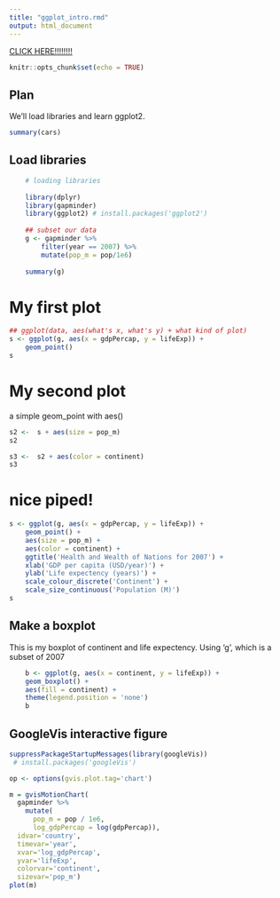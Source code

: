```yaml
---
title: "ggplot_intro.rmd"
output: html_document
---
```



[CLICK HERE!!!!!!!!](http://wanna-joke.com/wp-content/uploads/2014/02/funny-gif-cat-kisses-hooman.gif)

```r
knitr::opts_chunk$set(echo = TRUE)
```
## Plan
We'll load libraries and learn ggplot2.

```r
summary(cars)
```

## Load libraries
```r
    # loading libraries
    
    library(dplyr)
    library(gapminder)
    library(ggplot2) # install.packages('ggplot2')
    
    ## subset our data
    g <- gapminder %>% 
        filter(year == 2007) %>% 
        mutate(pop_m = pop/1e6)
    
    summary(g)

```

# My first plot

```r

## ggplot(data, aes(what's x, what's y) + what kind of plot)
s <- ggplot(g, aes(x = gdpPercap, y = lifeExp)) +
    geom_point()
s
```

# My second plot
a simple geom_point with aes()

```r
s2 <-  s + aes(size = pop_m)
s2

s3 <-  s2 + aes(color = continent)
s3

```

# nice piped!

```r

s <- ggplot(g, aes(x = gdpPercap, y = lifeExp)) +
    geom_point() + 
    aes(size = pop_m) + 
    aes(color = continent) +
    ggtitle('Health and Wealth of Nations for 2007') +
    xlab('GDP per capita (USD/year)') + 
    ylab('Life expectency (years)') +
    scale_colour_discrete('Continent') + 
    scale_size_continuous('Population (M)')
s

```

## Make a boxplot
This is my boxplot of continent and life expectency. Using 'g', which is a 
subset of 2007

```r

 
    b <- ggplot(g, aes(x = continent, y = lifeExp)) +
    geom_boxplot() + 
    aes(fill = continent) + 
    theme(legend.position = 'none')
    b

```

## GoogleVis interactive figure

```r

suppressPackageStartupMessages(library(googleVis))
 # install.packages('googleVis')

op <- options(gvis.plot.tag='chart')

m = gvisMotionChart(
  gapminder %>%
    mutate(
      pop_m = pop / 1e6,
      log_gdpPercap = log(gdpPercap)), 
  idvar='country', 
  timevar='year', 
  xvar='log_gdpPercap', 
  yvar='lifeExp', 
  colorvar='continent',
  sizevar='pop_m')
plot(m)


```

